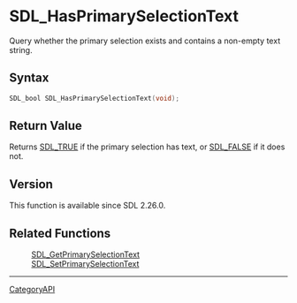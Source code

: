 = SDL_HasPrimarySelectionText =

Query whether the primary selection exists and contains a non-empty text string.

== Syntax ==

<syntaxhighlight lang='c'>
SDL_bool SDL_HasPrimarySelectionText(void);
</syntaxhighlight>

== Return Value ==

Returns [[SDL_TRUE]] if the primary selection has text, or [[SDL_FALSE]] if
it does not.

== Version ==

This function is available since SDL 2.26.0.

== Related Functions ==

:[[SDL_GetPrimarySelectionText]]
:[[SDL_SetPrimarySelectionText]]

----
[[CategoryAPI]]


